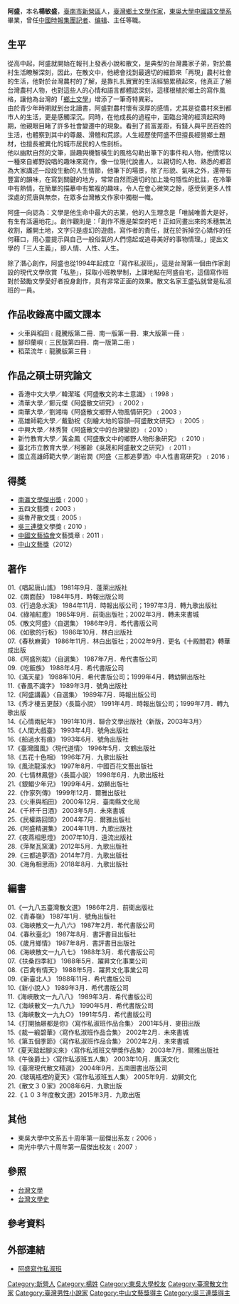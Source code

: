 {{About|筆名為阿盛的作家|敏盛綜合醫院院長|楊敏盛|}}
{{BLP unsourced|time=2021-08-31}}
{{Infobox writer
| name          = 阿盛
| occupation    = [[作家|作家]]
| nationality   = {{ROC}}
| birth_date    = {{birth date and age|1950|4|24}}
| notable_works = 《行過急水溪》
| death_date    = 
| birth_place   = {{TWN}}[[臺南縣|臺南縣]]新營鎮（今[[臺南市|臺南市]][[新營區|新營區]]）
| education     = [[東吳大學|東吳大學]][[中國語文學系|中國語文學系]]
| period        = 1978年－
}}
'''阿盛'''{{BD|1950年|4月24日||}}，本名'''楊敏盛'''，[[臺南市|臺南市]][[新營區|新營區]]人，[[臺灣|臺灣]][[鄉土文學|鄉土文學]][[作家|作家]]，[[東吳大學|東吳大學]][[中國語文學系|中國語文學系]]畢業，曾任[[中國時報集團|中國時報集團]][[記者|記者]]、[[编辑|编辑]]、主任等職。

==生平==
從高中起，阿盛就開始在報刊上發表小說和散文，是典型的台灣農家子弟，對於農村生活瞭解深刻，因此，在散文中，他總會找到最適切的細節來「再現」農村社會的生活，他對於台灣農村的了解，是靠扎扎實實的生活經驗累積起來，他真正了解台灣農村人物，也對這些人的心情和語言都體認深刻，這樣根植於鄉土的寫作風格，讓他為台灣的「[[鄉土文學|鄉土文學]]」增添了一筆奇特異彩。<br />

由於青少年時期就到台北讀書，阿盛對農村懷有深厚的感情，尤其是從農村來到都市人的生活，更是感觸深沉。同時，在他成長的過程中，面臨台灣的經濟起飛時期，他親眼目睹了許多社會變遷中的現象。看到了貧富差距，有錢人與平民百姓的生活，也體察到其中的尊嚴、滑稽和荒謬。人生經歷使阿盛不但擅長經營鄉土題材，也擅長被異化的城市居民的人性剖析。<br />

他以幽默自然的文筆，諧趣與機智橫生的風格勾勒出筆下的事件和人物，他慣常以一種來自鄉野說唱的趣味來寫作，像一位現代說書人，以親切的人物、熟悉的鄉音為大家講述一段段生動的人生情節，他筆下的場景，除了形貌、氣味之外，還帶有豐富的韻味，在寫到關鍵的地方，常常自然而適切的加上幾句隱性的批註，在冷筆中有熱情，在簡單的描摹中有繁複的趣味，令人在會心微笑之餘，感受到更多人性深處的荒唐與無奈，在眾多台灣散文作家中獨樹一幟。

阿盛一向認為：文學是他生命中最大的志業，他的人生理念是「唯誠唯善大是好，有生有活遍地花」。創作觀則是：「創作不應是架空的吧！正如同畫出來的禾穗無法收割，離開土地，文字只是虛幻的遊戲，寫作者的責任，就在於拆掉空心矯作的任何藉口，用心靈提示與自己一般俗氣的人們憶起或追尋美好的事物情理。」提出文學的「三人主義」，即人情、人性、人生。

除了潛心創作，阿盛也從1994年起成立「寫作私淑班」，這是台灣第一個由作家創設的現代文學欣賞「私塾」，採取小班教學制，上課地點在阿盛自宅，這個寫作班對於鼓勵文學愛好者投身創作，具有非常正面的效果。散文名家王盛弘就曾是私淑班的一員。

== 作品收錄高中國文課本 ==
* 火車與稻田﹝龍騰版第二冊．南一版第一冊．東大版第一冊﹞
* 腳印蘭嶼﹝三民版第四冊．南一版第二冊﹞
* 稻菜流年﹝龍騰版第三冊﹞

== 作品之碩士研究論文 ==
* 香港中文大學／韓潔瑤《阿盛散文的本土意識》﹝1998﹞
* 清華大學／鄭元傑《阿盛散文研究》﹝2002﹞
* 南華大學／劉湘梅《阿盛散文鄉野人物風情研究》﹝2003﹞
* 高雄師範大學／戴勤祝《刻繪大地的容顏─阿盛散文研究》﹝2005﹞
* 中興大學／林秀賢《阿盛散文中的台灣變貌》﹝2010﹞
* 新竹教育大學／黃金鳳《阿盛散文中的鄉野人物形象研究》﹝2010﹞
* 臺北市立教育大學／柯雅齡《吳晟和阿盛散文之研究》﹝2011﹞
* 國立高雄師範大學／謝岩潤《阿盛〈三都追夢酒〉中人性書寫研究》﹝2016﹞

== 得獎 ==
* [[南瀛文學獎|南瀛文學傑出獎]]﹝2000﹞
* 五四文藝獎﹝2003﹞
* 吳魯芹散文獎﹝2005﹞
* [[吳三連獎|吳三連獎]]文學獎﹝2010﹞
* [[中國文藝協會|中國文藝協會]]文藝獎章﹝2011﹞
* [[中山文藝獎|中山文藝獎]]（2012）

== 著作 ==
01.《唱起唐山謠》 1981年9月．蓬萊出版社<br />
02.《兩面鼓》 1984年5月．時報出版公司<br />
03.《行過急水溪》 1984年11月．時報出版公司；1997年3月．轉九歌出版社<br />
04.《綠袖紅塵》 1985年9月．前衛出版社；2002年3月．轉未來書城<br />
05.《散文阿盛》〈自選集〉 1986年9月．希代書版公司<br />
06.《如歌的行板》 1986年10月．林白出版社<br />
07.《春秋麻黃》 1986年11月．林白出版社；2002年9月．更名《十殿閻君》轉華成出版<br />
08.《阿盛別裁》〈自選集〉 1987年7月．希代書版公司<br />
09.《吃飯族》 1988年4月．希代書版公司<br />
10.《滿天星》 1988年10月．希代書版公司；1999年4月．轉幼獅出版社<br />
11.《春風不識字》 1989年3月．號角出版社<br />
12.《阿盛講義》〈自選集〉 1989年7月．時報出版公司<br />
13.《秀才樓五更鼓》〈長篇小說〉 1991年4月．時報出版公司；1999年7月．轉九歌出版<br />
14.《心情兩紀年》 1991年10月．聯合文學出版社〈新版，2003年3月〉<br />
15.《人間大戲臺》 1993年4月．號角出版社<br />
16.《船過水有痕》 1993年6月．號角出版社<br />
17.《臺灣國風》〈現代道情〉 1996年5月．文鶴出版社<br />
18.《五花十色相》 1996年7月．九歌出版社<br />
19.《風流龍溪水》 1997年8月．中國百花文藝出版社<br />
20.《七情林鳳營》〈長篇小說〉 1998年6月．九歌出版社<br />
21.《銀鯧少年兄》 1999年4月．幼獅出版社<br />
22.《作家列傳》 1999年12月．爾雅出版社<br />
23.《火車與稻田》 2000年12月．臺南縣文化局<br />
24.《千杯千日酒》 2003年5月．未來書城<br />
25.《民權路回頭》 2004年7月．爾雅出版社<br />
26.《阿盛精選集》 2004年11月．九歌出版社<br />
27.《夜燕相思燈》 2007年10月．遠流出版社<br />
28.《萍聚瓦窯溝》2012年5月．九歌出版社<br />
29.《三都追夢酒》2014年7月．九歌出版社<br />
30.《海角相思雨》2018年8月．九歌出版社

== 編書 ==
01.《一九八五臺灣散文選》 1986年2月．前衛出版社<br />
02.《青春嶺》 1987年1月．號角出版社<br />
03.《海峽散文一九八六》 1987年2月．希代書版公司<br />
04.《春秋臺北》 1987年8月．書評書目出版社<br />
05.《歲月鄉情》 1987年8月．書評書目出版社<br />
06.《海峽散文一九八七》 1988年3月．希代書版公司<br />
07.《扶桑四季紅》 1988年5月．躍昇文化事業公司<br />
08.《百禽有情天》 1988年5月．躍昇文化事業公司<br />
09.《新臺北人》 1988年11月．希代書版公司<br />
10.《新小說人》 1989年3月．希代書版公司<br />
11.《海峽散文一九八八》 1989年3月．希代書版公司<br />
12.《海峽散文一九八九》 1990年5月．希代書版公司<br />
13.《海峽散文一九九○》 1991年5月．希代書版公司<br />
14.《打開抽屜都是你》〈寫作私淑班作品合集〉 2001年5月．麥田出版<br />
15.《裁一緞碧華》〈寫作私淑班作品合集〉 2002年2月．未來書城<br />
16.《第五個季節》〈寫作私淑班作品合集〉 2002年2月．未來書城<br />
17.《夏天踮起腳尖來》〈寫作私淑班文學獎作品集〉 2003年7月．爾雅出版社<br />
18.《午後爵士》〈寫作私淑班五人集〉 2003年10月．鷹漢文化<br />
19.《臺灣現代散文精選》 2004年9月．五南圖書出版公司<br />
20.《玻璃瓶裡的夏天》〈寫作私淑班五人集〉 2005年9月．幼獅文化<br />
21.《散文３０家》2008年6月．九歌出版<br />
22.《１０３年度散文選》2015年3月．九歌出版

== 其他 ==
*東吳大學中文系五十周年第一屆傑出系友﹝2006﹞
*南光中學六十周年第一屆傑出校友﹝2007﹞

==參照==
*[[台灣文學|台灣文學]]
*[[台灣文學史|台灣文學史]]

== 參考資料 ==
{{Reflist}}

== 外部連結 ==
*[http://mypaper.pchome.com.tw/news/asaint/ 阿盛寫作私淑班]

{{Authority control}}
{{DEFAULTSORT:A阿}}

[[Category:新營人|Category:新營人]]
[[Category:楊姓|Category:楊姓]]
[[Category:東吳大學校友|Category:東吳大學校友]]
[[Category:臺灣散文作家|Category:臺灣散文作家]]
[[Category:臺灣男性小說家|Category:臺灣男性小說家]]
[[Category:中山文藝獎得主|Category:中山文藝獎得主]]
[[Category:吳三連獎得主|Category:吳三連獎得主]]